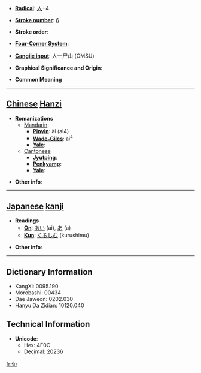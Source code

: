 * '''[[Wiktionary:Chinese radical index| Radical]]''': [[Wiktionary:Chinese radical index 人|人]]+4

* '''[[Wiktionary:Chinese total strokes index|Stroke number]]''': [[Wiktionary:Chinese total strokes index 6|6]]

* '''Stroke order''': 

* '''[[Wiktionary:Chinese four corner index|Four-Corner System]]''': 

* '''[[Wiktionary:Chinese Cangjie index|Cangjie input]]''': 人一尸山 (OMSU)

* '''Graphical Significance and Origin''': 

* '''Common Meaning'''

----

== [[Chinese]] [[Hanzi]] ==

* '''Romanizations'''
** [[Mandarin]]:
*** '''[[Pinyin]]''': ài (ai4)
*** '''[[Wade-Giles]]''': ai<sup>4</sup>
*** '''[[Yale]]''': 
**[[Cantonese]]
***'''[[Jyutping]]''':
***'''[[Penkyamp]]''': 
***'''[[Yale]]''': 

* '''Other info''': 

----

== [[Japanese]] [[kanji]] ==

* '''Readings'''
** '''[[On]]''': [[あい]] (ai), [[あ]] (a)
** '''[[Kun]]''': [[くるしむ]] (kurushimu)

* '''Other info''':  

----

== Dictionary Information ==

* KangXi: 0095.190
* Morobashi: 00434
* Dae Jaweon: 0202.030
* Hanyu Da Zidian: 10120.040

== Technical Information ==

* '''Unicode''':
** Hex: 4F0C
** Decimal: 20236

[[fr:伌]]